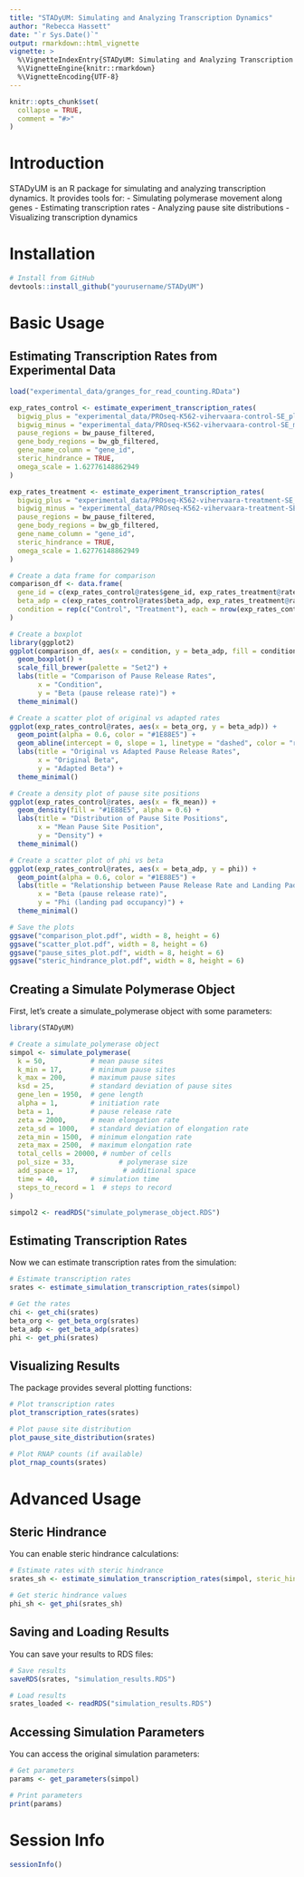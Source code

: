 ```yaml
---
title: "STADyUM: Simulating and Analyzing Transcription Dynamics"
author: "Rebecca Hassett"
date: "`r Sys.Date()`"
output: rmarkdown::html_vignette
vignette: >
  %\VignetteIndexEntry{STADyUM: Simulating and Analyzing Transcription Dynamics}
  %\VignetteEngine{knitr::rmarkdown}
  %\VignetteEncoding{UTF-8}
---
```


```r
knitr::opts_chunk$set(
  collapse = TRUE,
  comment = "#>"
)
```

# Introduction

STADyUM is an R package for simulating and analyzing transcription dynamics. It provides tools for:
- Simulating polymerase movement along genes
- Estimating transcription rates
- Analyzing pause site distributions
- Visualizing transcription dynamics

# Installation

```r
# Install from GitHub
devtools::install_github("yourusername/STADyUM")
```

# Basic Usage

## Estimating Transcription Rates from Experimental Data

```r

load("experimental_data/granges_for_read_counting.RData")

exp_rates_control <- estimate_experiment_transcription_rates(
  bigwig_plus = "experimental_data/PROseq-K562-vihervaara-control-SE_plus.bw",
  bigwig_minus = "experimental_data/PROseq-K562-vihervaara-control-SE_minus.bw",
  pause_regions = bw_pause_filtered,
  gene_body_regions = bw_gb_filtered,
  gene_name_column = "gene_id",
  steric_hindrance = TRUE,
  omega_scale = 1.62776148862949
)

exp_rates_treatment <- estimate_experiment_transcription_rates(
  bigwig_plus = "experimental_data/PROseq-K562-vihervaara-treatment-SE_plus.bw",
  bigwig_minus = "experimental_data/PROseq-K562-vihervaara-treatment-SE_minus.bw",
  pause_regions = bw_pause_filtered,
  gene_body_regions = bw_gb_filtered,
  gene_name_column = "gene_id",
  steric_hindrance = TRUE,
  omega_scale = 1.62776148862949
)

# Create a data frame for comparison
comparison_df <- data.frame(
  gene_id = c(exp_rates_control@rates$gene_id, exp_rates_treatment@rates$gene_id),
  beta_adp = c(exp_rates_control@rates$beta_adp, exp_rates_treatment@rates$beta_adp),
  condition = rep(c("Control", "Treatment"), each = nrow(exp_rates_control@rates))
)

# Create a boxplot
library(ggplot2)
ggplot(comparison_df, aes(x = condition, y = beta_adp, fill = condition)) +
  geom_boxplot() +
  scale_fill_brewer(palette = "Set2") +
  labs(title = "Comparison of Pause Release Rates",
       x = "Condition",
       y = "Beta (pause release rate)") +
  theme_minimal()

# Create a scatter plot of original vs adapted rates
ggplot(exp_rates_control@rates, aes(x = beta_org, y = beta_adp)) +
  geom_point(alpha = 0.6, color = "#1E88E5") +
  geom_abline(intercept = 0, slope = 1, linetype = "dashed", color = "red") +
  labs(title = "Original vs Adapted Pause Release Rates",
       x = "Original Beta",
       y = "Adapted Beta") +
  theme_minimal()

# Create a density plot of pause site positions
ggplot(exp_rates_control@rates, aes(x = fk_mean)) +
  geom_density(fill = "#1E88E5", alpha = 0.6) +
  labs(title = "Distribution of Pause Site Positions",
       x = "Mean Pause Site Position",
       y = "Density") +
  theme_minimal()

# Create a scatter plot of phi vs beta
ggplot(exp_rates_control@rates, aes(x = beta_adp, y = phi)) +
  geom_point(alpha = 0.6, color = "#1E88E5") +
  labs(title = "Relationship between Pause Release Rate and Landing Pad Occupancy",
       x = "Beta (pause release rate)",
       y = "Phi (landing pad occupancy)") +
  theme_minimal()

# Save the plots
ggsave("comparison_plot.pdf", width = 8, height = 6)
ggsave("scatter_plot.pdf", width = 8, height = 6)
ggsave("pause_sites_plot.pdf", width = 8, height = 6)
ggsave("steric_hindrance_plot.pdf", width = 8, height = 6)
```

## Creating a Simulate Polymerase Object

First, let's create a simulate_polymerase object with some parameters:

```r
library(STADyUM)

# Create a simulate_polymerase object
simpol <- simulate_polymerase(
  k = 50,           # mean pause sites
  k_min = 17,       # minimum pause sites
  k_max = 200,      # maximum pause sites
  ksd = 25,         # standard deviation of pause sites
  gene_len = 1950,  # gene length
  alpha = 1,        # initiation rate
  beta = 1,         # pause release rate
  zeta = 2000,      # mean elongation rate
  zeta_sd = 1000,   # standard deviation of elongation rate
  zeta_min = 1500,  # minimum elongation rate
  zeta_max = 2500,  # maximum elongation rate
  total_cells = 20000, # number of cells
  pol_size = 33,           # polymerase size
  add_space = 17,           # additional space
  time = 40,        # simulation time
  steps_to_record = 1  # steps to record
)

simpol2 <- readRDS("simulate_polymerase_object.RDS")
```

## Estimating Transcription Rates

Now we can estimate transcription rates from the simulation:

```r
# Estimate transcription rates
srates <- estimate_simulation_transcription_rates(simpol)

# Get the rates
chi <- get_chi(srates)
beta_org <- get_beta_org(srates)
beta_adp <- get_beta_adp(srates)
phi <- get_phi(srates)
```

## Visualizing Results

The package provides several plotting functions:

```r
# Plot transcription rates
plot_transcription_rates(srates)

# Plot pause site distribution
plot_pause_site_distribution(srates)

# Plot RNAP counts (if available)
plot_rnap_counts(srates)
```

# Advanced Usage

## Steric Hindrance

You can enable steric hindrance calculations:

```r
# Estimate rates with steric hindrance
srates_sh <- estimate_simulation_transcription_rates(simpol, steric_hindrance = TRUE)

# Get steric hindrance values
phi_sh <- get_phi(srates_sh)
```

## Saving and Loading Results

You can save your results to RDS files:

```r
# Save results
saveRDS(srates, "simulation_results.RDS")

# Load results
srates_loaded <- readRDS("simulation_results.RDS")
```

## Accessing Simulation Parameters

You can access the original simulation parameters:

```r
# Get parameters
params <- get_parameters(simpol)

# Print parameters
print(params)
```

# Session Info

```r
sessionInfo()
``` 
